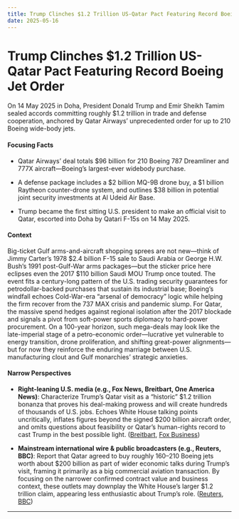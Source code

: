 ```yaml
---
title: Trump Clinches $1.2 Trillion US-Qatar Pact Featuring Record Boeing Jet Order
date: 2025-05-16
---
```


# Trump Clinches $1.2 Trillion US-Qatar Pact Featuring Record Boeing Jet Order

On 14 May 2025 in Doha, President Donald Trump and Emir Sheikh Tamim sealed accords committing roughly $1.2 trillion in trade and defense cooperation, anchored by Qatar Airways’ unprecedented order for up to 210 Boeing wide-body jets.

#### Focusing Facts

- Qatar Airways’ deal totals $96 billion for 210 Boeing 787 Dreamliner and 777X aircraft—Boeing’s largest-ever widebody purchase.

- A defense package includes a $2 billion MQ-9B drone buy, a $1 billion Raytheon counter-drone system, and outlines $38 billion in potential joint security investments at Al Udeid Air Base.

- Trump became the first sitting U.S. president to make an official visit to Qatar, escorted into Doha by Qatari F-15s on 14 May 2025.

#### Context

Big-ticket Gulf arms-and-aircraft shopping sprees are not new—think of Jimmy Carter’s 1978 $2.4 billion F-15 sale to Saudi Arabia or George H.W. Bush’s 1991 post-Gulf-War arms packages—but the sticker price here eclipses even the 2017 $110 billion Saudi MOU Trump once touted. The event fits a century-long pattern of the U.S. trading security guarantees for petrodollar-backed purchases that sustain its industrial base; Boeing’s windfall echoes Cold-War-era “arsenal of democracy” logic while helping the firm recover from the 737 MAX crisis and pandemic slump. For Qatar, the massive spend hedges against regional isolation after the 2017 blockade and signals a pivot from soft-power sports diplomacy to hard-power procurement. On a 100-year horizon, such mega-deals may look like the late-imperial stage of a petro-economic order—lucrative yet vulnerable to energy transition, drone proliferation, and shifting great-power alignments—but for now they reinforce the enduring marriage between U.S. manufacturing clout and Gulf monarchies’ strategic anxieties.

#### Narrow Perspectives

- **Right-leaning U.S. media (e.g., Fox News, Breitbart, One America News)**: Characterize Trump’s Qatar visit as a “historic” $1.2 trillion bonanza that proves his deal-making prowess and will create hundreds of thousands of U.S. jobs. Echoes White House talking points uncritically, inflates figures beyond the signed $200 billion aircraft order, and omits questions about feasibility or Qatar’s human-rights record to cast Trump in the best possible light. ([Breitbart](https://www.breitbart.com/politics/2025/05/14/white-house-trump-qataris-agree-to-1-2-trillion-economic-commitment/), [Fox Business](https://www.foxbusiness.com/economy/wh-announces-1-2t-economic-commitment-qatar-including-significant-boeing-order))

- **Mainstream international wire & public broadcasters (e.g., Reuters, BBC)**: Report that Qatar agreed to buy roughly 160–210 Boeing jets worth about $200 billion as part of wider economic talks during Trump’s visit, framing it primarily as a big commercial aviation transaction. By focusing on the narrower confirmed contract value and business context, these outlets may downplay the White House’s larger $1.2 trillion claim, appearing less enthusiastic about Trump’s role. ([Reuters](https://www.reuters.com/business/aerospace-defense/qatar-signs-200-bln-deal-buy-jets-boeing-during-trump-visit-2025-05-14/), [BBC](https://www.bbc.com/news/articles/cpqe93rz5qvo))

---
